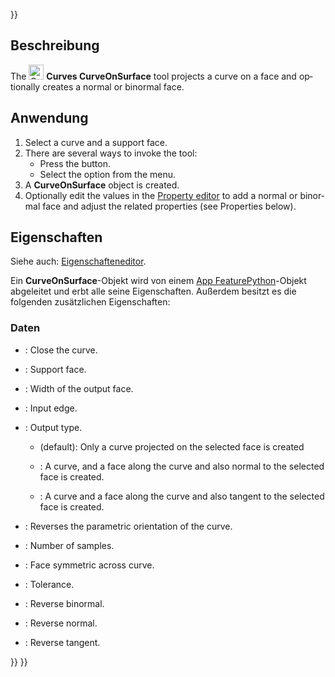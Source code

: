 <languages/>
{{UnfinishedDocu{{#translation:}}}}

<div lang="en" dir="ltr" class="mw-content-ltr">
{{Docnav
|[[Curves_ParametricComb|ParametricComb]]
|[[Curves_ZebraTool|ZebraTool]]
|[[Curves_Workbench|Curves]]
|IconL=Curves_ParametricComb.svg
|IconR=Curves_ZebraTool.svg
|IconC=Curves_workbench_icon.svg
}}
</div>

<div lang="en" dir="ltr" class="mw-content-ltr">
{{GuiCommand
|Name=Curves CurveOnSurface
|MenuLocation=Curves → CurveOnSurface
|Workbenches=[[Curves_Workbench|Curves]]
}}
</div>

<span id="Description"></span>
==Beschreibung==

<div lang="en" dir="ltr" class="mw-content-ltr">
The [[Image:Curves_CurveOnSurface.svg|24px]] '''Curves CurveOnSurface''' tool projects a curve on a face and optionally creates a normal or binormal face.
</div>

<span id="Usage"></span>
==Anwendung==

<div lang="en" dir="ltr" class="mw-content-ltr">
# Select a curve and a support face.
# There are several ways to invoke the tool:
#* Press the {{Button|[[Image:Curves_CurveOnSurface.svg|16px]] [[Curves_CurveOnSurface|CurveOnSurface]]}} button.
#* Select the {{MenuCommand|Curves → [[Image:Curves_CurveOnSurface.svg|16px]] CurveOnSurface}} option from the menu.
# A '''CurveOnSurface''' object is created.
# Optionally edit the values in the [[Property_editor|Property editor]] to add a normal or binormal face and adjust the related properties (see Properties below).
</div>

<span id="Properties"></span>
==Eigenschaften==

Siehe auch: [[Property_editor/de|Eigenschafteneditor]].

<div class="mw-translate-fuzzy">
Ein '''CurveOnSurface'''-Objekt wird von einem [[App_FeaturePython/de|App FeaturePython]]-Objekt abgeleitet und erbt alle seine Eigenschaften. Außerdem besitzt es die folgenden zusätzlichen Eigenschaften:
</div>

<span id="Data"></span>
===Daten===

{{TitleProperty|Curve On Surface}}

<div lang="en" dir="ltr" class="mw-content-ltr">
* {{PropertyData|Closed|Bool}}: Close the curve.
* {{PropertyData|Face|LinkSub}}: Support face.
* {{PropertyData|Face Width|Distance}}: Width of the output face.
* {{PropertyData|Input Edge|LinkSub}}: Input edge.
* {{PropertyData|Output|Enumeration}}: Output type.
** {{Value|Curve only}} (default): Only a curve projected on the selected face is created
** {{Value|Normal face}}: A curve, and a face along the curve and also normal to the selected face is created.
** {{Value|Binormal face}}: A curve and a face along the curve and also tangent to the selected face is created.
* {{PropertyData|Reverse|Bool}}: Reverses the parametric orientation of the curve.
* {{PropertyData|Samples|Integer}}: Number of samples.
* {{PropertyData|Symmetric|Bool}}: Face symmetric across curve.
* {{PropertyData|Tolerance|Float}}: Tolerance.
</div>

{{TitleProperty|Orientation}}

<div lang="en" dir="ltr" class="mw-content-ltr">
* {{PropertyData|Reverse Binormal|Bool}}: Reverse binormal.
* {{PropertyData|Reverse Normal|Bool}}: Reverse normal.
* {{PropertyData|Reverse Tangent|Bool}}: Reverse tangent.
</div>


<div lang="en" dir="ltr" class="mw-content-ltr">
{{Docnav
|[[Curves_ParametricComb|ParametricComb]]
|[[Curves_ZebraTool|ZebraTool]]
|[[Curves_Workbench|Curves]]
|IconL=Curves_ParametricComb.svg
|IconR=Curves_ZebraTool.svg
|IconC=Curves_workbench_icon.svg
}}
</div>

{{Curves Tools navi{{#translation:}}}}
{{Userdocnavi{{#translation:}}}}